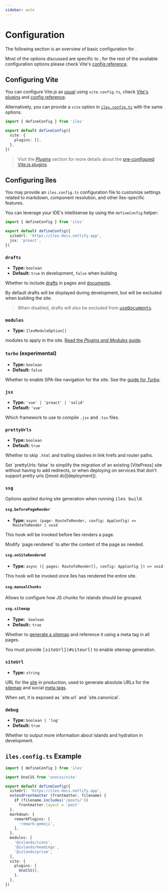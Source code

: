 ```yaml
---
sidebar: auto
---
```


[pages]: /guide/routing
[plugins]: /guide/plugins
[Vite's plugins]: https://vitejs.dev/plugins/
[config reference]: https://vitejs.dev/config/

[site]: /guide/development#site
[meta tags]: /guide/meta-tags
[sitemap]: /guide/development#sitemap

[deployment]: /guide/deployment 
[VitePress]: /faqs#vitepress
[turbo]: /guide/turbo
[documents]: /guide/documents
[drafts]: /guide/markdown
[useDocuments]: /guide/documents

[vue-router]: https://next.router.vuejs.org/
[@unhead/vue]: https://unhead.unjs.io/setup/vue/installation

# Configuration

The following section is an overview of basic configuration for <Iles/>.

Most of the options discussed are specific to <Iles/>, for the rest of the available configuration options please check Vite's [config reference].

## Configuring Vite <ViteLogo/>

You can configure Vite.js as [usual](https://vitejs.dev/config/) using `vite.config.ts`, check [Vite's plugins] and [config reference].

Alternatively, you can provide a `vite` option in [`iles.config.ts`](#configuring-îles) with the same options.

```ts
import { defineConfig } from 'iles'

export default defineConfig({
  vite: {
    plugins: [],
  },
})
```

> Visit the _[Plugins]_ section for more details about the [pre-configured Vite.js plugins](/guide/plugins#vite-plugins).

## Configuring <span class="hidden" aria-hidden="true">îles</span> <Iles heading/>

You may provide an `iles.config.ts` configuration file to customize settings
related to markdown, component resolution, and other îles-specific features.

You can leverage your IDE's intellisense by using the `defineConfig` helper:

```ts
import { defineConfig } from 'iles'

export default defineConfig({
  siteUrl: 'https://iles-docs.netlify.app',
  jsx: 'preact',
})
```

### `drafts`

- **Type:** `boolean`
- **Default:** `true` in development, `false` when building

Whether to include [drafts] in pages and [documents].

By default drafts will be displayed during development, but will be excluded when building the site.

> When disabled, drafts will also be excluded from <kbd>[useDocuments]</kbd>.

### `modules`

- **Type:** `IlesModuleOption[]`

<Iles/> modules to apply in the site. [Read the _Plugins and Modules_ guide][plugins].

### `turbo` (experimental)

- **Type:** `boolean`
- **Default:** `false`

Whether to enable SPA-like navigation for the site. See the [guide for _Turbo_][turbo].

### `jsx`

- **Type:** `'vue' | 'preact' | 'solid'`
- **Default:** `'vue'`

Which framework to use to compile `.jsx` and `.tsx` files.

### `prettyUrls`

- **Type:** `boolean`
- **Default:** `true`

Whether to skip `.html` and trailing slashes in link hrefs and router paths.

<Tip>
Set `prettyUrls: false` to simplify the migration of an existing [VitePress] site
without having to add redirects, or when deploying on services that don't support pretty urls ([most do][deployment]).
</Tip>

### `ssg`

Options applied during site generation when running <kbd>iles build</kbd>.

#### `ssg.beforePageRender`

- **Type:** `async (page: RouteToRender, config: AppConfig) => RouteToRender | void`

This hook will be invoked before îles renders a page.

<Tip>
Modify `page.rendered` to alter the content of the page as needed.
</Tip>

#### `ssg.onSiteRendered`

- **Type:** `async ({ pages: RouteToRender[], config: AppConfig }) => void`

This hook will be invoked once îles has rendered the entire site.

#### `ssg.manualChunks`

Allows to configure how JS chunks for islands should be grouped.

#### `ssg.sitemap`

- **Type:** ` boolean`
- **Default:**: `true`

Whether to [generate a sitemap][sitemap] and reference it using a meta tag in all pages.

<Tip warn>
You must provide <kbd>[siteUrl](#siteurl)</kbd> to enable sitemap generation.
</Tip>

### `siteUrl`

- **Type:** `string`

URL for the [site] in production, used to generate absolute URLs for the [sitemap]
and social [meta tags].


<Tip>
When set, it is exposed as `site.url` and `site.canonical`.
</Tip>

### `debug`

- **Type:** `boolean | 'log'`
- **Default:** `true`

Whether to output more information about islands and hydration in development.

## `iles.config.ts` Example

```ts
import { defineConfig } from 'iles'

import UnoCSS from 'unocss/vite'

export default defineConfig({
  siteUrl: 'https://iles-docs.netlify.app',
  extendFrontmatter (frontmatter, filename) {
    if (filename.includes('/posts/'))
      frontmatter.layout = 'post'
  },
  markdown: {
    remarkPlugins: [
      'remark-gemoji',
    ],
  },
  modules: [
    '@islands/icons',
    '@islands/headings',
    '@islands/prism',
  ],
  vite: {
    plugins: [
      UnoCSS(),
    ],
  },
})
```